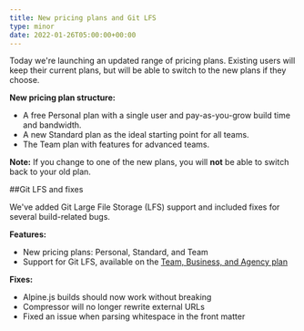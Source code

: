 ```yaml
---
title: New pricing plans and Git LFS
type: minor
date: 2022-01-26T05:00:00+00:00
---
```

Today we're launching an updated range of pricing plans. Existing users will keep their current plans, but will be able to switch to the new plans if they choose.

**New pricing plan structure:**

* A free Personal plan with a single user and pay-as-you-grow build time and bandwidth.
* A new Standard plan as the ideal starting point for all teams.
* The Team plan with features for advanced teams.

**Note:** If you change to one of the new plans, you will **not** be able to switch back to your old plan.

##Git LFS and fixes

We've added Git Large File Storage (LFS) support and included fixes for several build-related bugs.

**Features:**

* New pricing plans: Personal, Standard, and Team
* Support for Git LFS, available on the [Team, Business, and Agency plan](https://cloudcannon.com/pricing/)

**Fixes:**

* Alpine.js builds should now work without breaking
* Compressor will no longer rewrite external URLs
* Fixed an issue when parsing whitespace in the front matter
